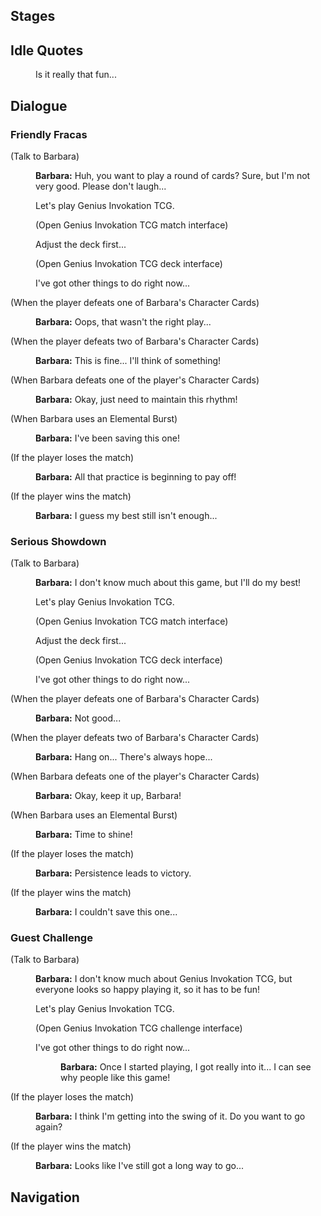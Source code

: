 {{Genius Invokation TCG Character Stages Intro}}

==Stages==
{{Genius Invokation TCG Stages/Detailed|Barbara}}

==Idle Quotes==
{{Dialogue start}}
:{{DIcon|Idle}} Is it really that fun...
{{Dialogue end}}

==Dialogue==
===Friendly Fracas===
{{Dialogue start}}
;(Talk to Barbara)
:{{A|vo card barbara invite easy 01.ogg}} '''Barbara:''' Huh, you want to play a round of cards? Sure, but I'm not very good. Please don't laugh...
:{{DIcon}} Let's play Genius Invokation TCG.
:;(Open Genius Invokation TCG match interface)
:{{DIcon}} Adjust the deck first...
:;(Open Genius Invokation TCG deck interface)
:{{DIcon}} I've got other things to do right now...

;(When the player defeats one of Barbara's Character Cards)
:{{A|vo card barbara ingame easy 02.ogg}} '''Barbara:''' Oops, that wasn't the right play...

;(When the player defeats two of Barbara's Character Cards)
:{{A|vo card barbara ingame easy 03.ogg}} '''Barbara:''' This is fine... I'll think of something!

;(When Barbara defeats one of the player's Character Cards)
:{{A|vo card barbara ingame easy 01.ogg}} '''Barbara:''' Okay, just need to maintain this rhythm!

;(When Barbara uses an Elemental Burst)
:{{A|vo card barbara ingame easy 04.ogg}} '''Barbara:''' I've been saving this one!

;(If the player loses the match)
:{{A|vo card barbara invite easy 02.ogg}} '''Barbara:''' All that practice is beginning to pay off!

;(If the player wins the match)
:{{A|vo card barbara invite easy 03.ogg}} '''Barbara:''' I guess my best still isn't enough...
{{Dialogue end}}

===Serious Showdown===
{{Dialogue start}}
;(Talk to Barbara)
:{{A|vo card barbara invite hard 01.ogg}} '''Barbara:''' I don't know much about this game, but I'll do my best!
:{{DIcon}} Let's play Genius Invokation TCG.
:;(Open Genius Invokation TCG match interface)
:{{DIcon}} Adjust the deck first...
:;(Open Genius Invokation TCG deck interface)
:{{DIcon}} I've got other things to do right now...

;(When the player defeats one of Barbara's Character Cards)
:{{A|vo card barbara ingame hard 02.ogg}} '''Barbara:''' Not good...

;(When the player defeats two of Barbara's Character Cards)
:{{A|vo card barbara ingame hard 03.ogg}} '''Barbara:''' Hang on... There's always hope...

;(When Barbara defeats one of the player's Character Cards)
:{{A|vo card barbara ingame hard 01.ogg}} '''Barbara:''' Okay, keep it up, Barbara!

;(When Barbara uses an Elemental Burst)
:{{A|vo card barbara ingame hard 04.ogg}} '''Barbara:''' Time to shine!

;(If the player loses the match)
:{{A|vo card barbara invite hard 02.ogg}} '''Barbara:''' Persistence leads to victory.

;(If the player wins the match)
:{{A|vo card barbara invite hard 03.ogg}} '''Barbara:''' I couldn't save this one...
{{Dialogue end}}

===Guest Challenge===
{{Dialogue start}}
;(Talk to Barbara)
:{{A|vo card barbara freetalk 01.ogg}} '''Barbara:''' I don't know much about Genius Invokation TCG, but everyone looks so happy playing it, so it has to be fun!
:{{DIcon}} Let's play Genius Invokation TCG.
:;(Open Genius Invokation TCG challenge interface)
:{{DIcon}} I've got other things to do right now...
::{{A|vo card barbara leave 01.ogg}} '''Barbara:''' Once I started playing, I got really into it... I can see why people like this game!

;(If the player loses the match)
:{{A|vo card barbara endofgame win 01.ogg}} '''Barbara:''' I think I'm getting into the swing of it. Do you want to go again?

;(If the player wins the match)
:{{A|vo card barbara endofgame fail 01.ogg}} '''Barbara:''' Looks like I've still got a long way to go...
{{Dialogue end}}

==Navigation==
{{Genius Invokation TCG Stages Navbox}}